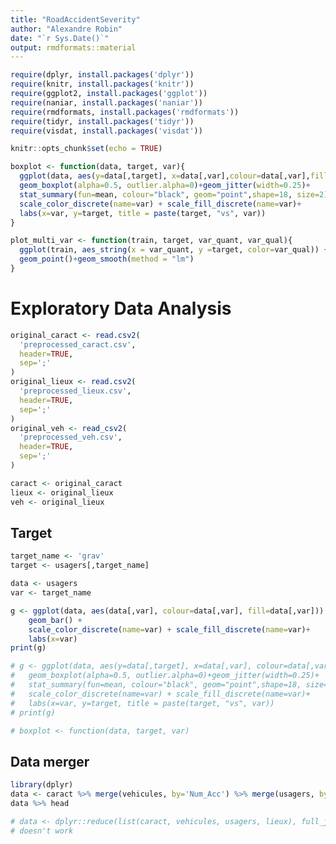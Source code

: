 ```yaml
---
title: "RoadAccidentSeverity"
author: "Alexandre Robin"
date: "`r Sys.Date()`"
output: rmdformats::material
---
```


```r

require(dplyr, install.packages('dplyr'))
require(knitr, install.packages('knitr'))
require(ggplot2, install.packages('ggplot'))
require(naniar, install.packages('naniar'))
require(rmdformats, install.packages('rmdformats'))
require(tidyr, install.packages('tidyr'))
require(visdat, install.packages('visdat'))

knitr::opts_chunk$set(echo = TRUE)
```

```r
boxplot <- function(data, target, var){
  ggplot(data, aes(y=data[,target], x=data[,var],colour=data[,var],fill=data[,var]))+
  geom_boxplot(alpha=0.5, outlier.alpha=0)+geom_jitter(width=0.25)+
  stat_summary(fun=mean, colour="black", geom="point",shape=18, size=2)+
  scale_color_discrete(name=var) + scale_fill_discrete(name=var)+
  labs(x=var, y=target, title = paste(target, "vs", var))
}

plot_multi_var <- function(train, target, var_quant, var_qual){
  ggplot(train, aes_string(x = var_quant, y =target, color=var_qual)) +
  geom_point()+geom_smooth(method = "lm")
}
```


# Exploratory Data Analysis

```r
original_caract <- read.csv2(
  'preprocessed_caract.csv', 
  header=TRUE,
  sep=';'
)
original_lieux <- read.csv2(
  'preprocessed_lieux.csv', 
  header=TRUE,
  sep=';'
)
original_veh <- read_csv2(
  'preprocessed_veh.csv', 
  header=TRUE,
  sep=';'
)

caract <- original_caract
lieux <- original_lieux
veh <- original_lieux
```

## Target

```r
target_name <- 'grav' 
target <- usagers[,target_name]

data <- usagers
var <- target_name

g <- ggplot(data, aes(data[,var], colour=data[,var], fill=data[,var])) +
    geom_bar() +
    scale_color_discrete(name=var) + scale_fill_discrete(name=var)+
    labs(x=var)
print(g)

# g <- ggplot(data, aes(y=data[,target], x=data[,var], colour=data[,var], fill=data[,var])) +
#   geom_boxplot(alpha=0.5, outlier.alpha=0)+geom_jitter(width=0.25)+
#   stat_summary(fun=mean, colour="black", geom="point",shape=18, size=3)+
#   scale_color_discrete(name=var) + scale_fill_discrete(name=var)+
#   labs(x=var, y=target, title = paste(target, "vs", var))
# print(g)

# boxplot <- function(data, target, var)
```

## Data merger

```r
library(dplyr)
data <- caract %>% merge(vehicules, by='Num_Acc') %>% merge(usagers, by='Num_Acc') %>% merge(lieux, by='Num_Acc')
data %>% head

# data <- dplyr::reduce(list(caract, vehicules, usagers, lieux), full_join, by='Num_Acc')
# doesn't work
```


